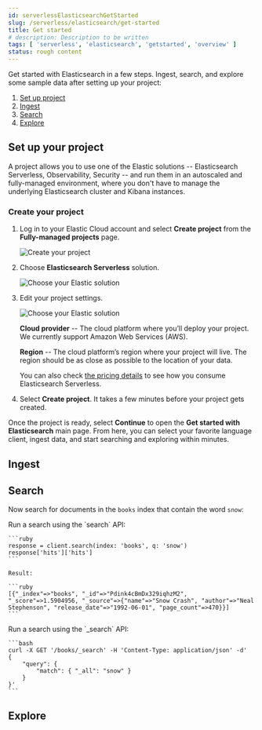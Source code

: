 ```yaml
---
id: serverlessElasticsearchGetStarted
slug: /serverless/elasticsearch/get-started
title: Get started
# description: Description to be written
tags: [ 'serverless', 'elasticsearch', 'getstarted', 'overview' ]
status: rough content
---
```



<RoughContent />

Get started with Elasticsearch in a few steps.
Ingest, search, and explore some sample data after setting up your project:

1. [Set up project](#set-up-project)
2. [Ingest](#ingest)
3. [Search](#search)
4. [Explore](#explore)

## Set up your project

A project allows you to use one of the Elastic solutions -- Elasticsearch Serverless, Observability, Security -- and run them in an autoscaled and fully-managed environment, where you don't have to manage the underlying Elasticsearch cluster and Kibana instances.

### Create your project

1. Log in to your Elastic Cloud account and select **Create project** from the **Fully-managed projects** page.

   ![Create your project](images/gs-create-project.png)

2. Choose **Elasticsearch Serverless** solution.

   ![Choose your Elastic solution](images/gs-choose-solution.png)

3. Edit your project settings.

   ![Choose your Elastic solution](images/gs-project-settings.png)

   **Cloud provider** -- The cloud platform where you’ll deploy your project. We currently support Amazon Web Services (AWS).

   **Region** -- The cloud platform’s region where your project will live. The region should be as close as possible to the location of your data.

   You can also check [the pricing details](https://cloud.elastic.co/pricing) to see how you consume Elasticsearch Serverless.

4. Select **Create project**. It takes a few minutes before your project gets created. 

Once the project is ready, select **Continue** to open the **Get started with Elasticsearch** main page. From here, you can select your favorite language client, ingest data, and start searching and exploring within minutes.

## Ingest

## Search

Now search for documents in the `books` index that contain the word `snow`:

<DocTabs>
  <DocTab name="Ruby">
    Run a search using the `search` API:

    ```ruby
    response = client.search(index: 'books', q: 'snow')
    response['hits']['hits']
    ```

    Result:
    
    ```ruby
    [{"_index"=>"books", "_id"=>"Pdink4cBmDx329iqhzM2", "_score"=>1.5904956, "_source"=>{"name"=>"Snow Crash", "author"=>"Neal Stephenson", "release_date"=>"1992-06-01", "page_count"=>470}}]
    ```
  </DocTab>
  <DocTab name="curl">
    Run a search using the `_search` API:

    ```bash
    curl -X GET '/books/_search' -H 'Content-Type: application/json' -d'
    {
        "query": {
            "match": { "_all": "snow" }
        }
    }'
    ```
  </DocTab>
</DocTabs>

## Explore